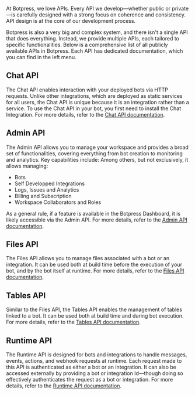 At Botpress, we love APIs. Every API we develop—whether public or private—is carefully designed with a strong focus on coherence and consistency. API design is at the core of our development process.

Botpress is also a very big and complex system, and there isn't a single API that does everything. Instead, we provide multiple APIs, each tailored to specific functionalities. Below is a comprehensive list of all publicly available APIs in Botpress. Each API has dedicated documentation, which you can find in the left menu.

## Chat API

The Chat API enables interaction with your deployed bots via HTTP requests. Unlike other integrations, which are deployed as static services for all users, the Chat API is unique because it is an integration rather than a service. To use the Chat API in your bot, you first need to install the Chat Integration. For more details, refer to the [Chat API documentation](./chat-api).

## Admin API

The Admin API allows you to manage your workspace and provides a broad set of functionalities, covering everything from bot creation to monitoring and analytics. Key capabilities include: Among others, but not exclusively, it allows managing:
- Bots
- Self Developped Integrations
- Logs, Issues and Analytics
- Billing and Subscription
- Workspace Collaborators and Roles

As a general rule, if a feature is available in the Botpress Dashboard, it is likely accessible via the Admin API. For more details, refer to the [Admin API documentation](./admin-api).

## Files API

The Files API allows you to manage files associated with a bot or an integration. It can be used both at build time before the execution of your bot, and by the bot itself at runtime. For more details, refer to the [Files API documentation](./files-api).

## Tables API

Similar to the Files API, the Tables API enables the management of tables linked to a bot. It can be used both at build time and during bot execution. For more details, refer to the [Tables API documentation](./tables-api).

## Runtime API

The Runtime API is designed for bots and integrations to handle messages, events, actions, and webhook requests at runtime. Each request made to this API is authenticated as either a bot or an integration. It can also be accessed externally by providing a bot or integration Id—though doing so effectively authenticates the request as a bot or integration. For more details, refer to the [Runtime API documentation](./runtime-api).

